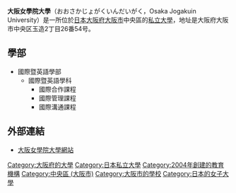 {{Unreferenced|time=2015-09-22T02:41:41+00:00}}
{{大学(日本)
| 国=日本
| 大学名=大阪女学院大学
| ふりがな=おおさかじょがくいんだいがく
| 英称=Osaka Jogakuin University
| 图片=
| 图片说明=
| 大学设置年=2004年
| 创立年=1968年
| 学校类别=私立
| 设置者=学校法人大阪女学院
| 本部所在地={{日本}}大阪市中央区玉造2-26-54
| 校园=（大阪市中央区）
| 学部=国際・英語学部
| 研究科=
| 大学の略称=“'''大女'''”
| 网站=http://www.wilmina.ac.jp/
}}

'''大阪女學院大學'''（おおさかじょがくいんだいがく，Osaka Jogakuin University）是一所位於[[日本|日本]][[大阪府|大阪府]][[大阪市|大阪市]]中央區的[[私立大學|私立大學]]，地址是大阪府大阪市中央区玉造2丁目26番54号。

==學部==
*國際暨英語學部
**國際暨英語學科
***國際合作課程
***國際管理課程
***國際溝通課程

==外部連結==
*[http://www.wilmina.ac.jp/ 大阪女學院大學網站] {{Wayback|url=http://www.wilmina.ac.jp/ |date=20070626114409 }}

{{coord|display=title}}
{{normdaten}}
{{DEFAULTSORT:osaka}}
[[Category:大阪府的大學|Category:大阪府的大學]]
[[Category:日本私立大學|Category:日本私立大學]]
[[Category:2004年創建的教育機構|Category:2004年創建的教育機構]]
[[Category:中央區_(大阪市)|Category:中央區 (大阪市)]]
[[Category:大阪市的學校|Category:大阪市的學校]]
[[Category:日本的女子大學|Category:日本的女子大學]]
{{日本教育小作品}}